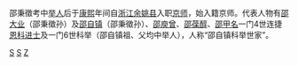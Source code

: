 邵秉徵考中[[举人|举人]]后于[[康熙|康熙]]年间自[[浙江|浙江]][[余姚县|余姚县]]入职[[京师|京师]]，始入籍京师。代表人物有[[邵大业|邵大业]]（邵秉徵孙）及[[邵自镇|邵自镇]]（邵秉徵孙）、[[邵庾曾|邵庾曾]]、[[邵葆醇|邵葆醇]]、[[邵甲名|邵甲名]]一门4世连捷[[恩科|恩科]][[进士|进士]]及一门6世科举（邵自镇祖、父均中举人），人称“邵自镇科举世家”。

[[Category:大兴县人|S]]
[[Category:余姚家族|S]]
[[Category:余姚邵氏|Z]]